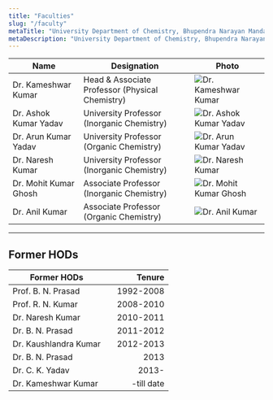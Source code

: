 ```yaml
---
title: "Faculties"
slug: "/faculty"
metaTitle: "University Department of Chemistry, Bhupendra Narayan Mandal University"
metaDescription: "University Department of Chemistry, Bhupendra Narayan Mandal University, Madhepura (Bihar)."
---
```



| **Name**                                                                                      | **Designation**                                  | **Photo**                                                                                                                                                                |
| --------------------------------------------------------------------------------------------- | ------------------------------------------------ | ------------------------------------------------------------------------------------------------------------------------------------------------------------------------ |
| Dr. Kameshwar Kumar                                                                           | Head & Associate Professor (Physical Chemistry) | ![Dr. Kameshwar Kumar](./documents/DrKK.jpg)                                                                                                                  |
| Dr. Ashok Kumar Yadav                                                                         | University Professor (Inorganic Chemistry)      | ![Dr. Ashok Kumar Yadav](./documents/DrAKY1.jpg)                                                                                                                |
| Dr. Arun Kumar Yadav                                                                          | University Professor (Organic Chemistry)       | ![Dr. Arun Kumar Yadav](./documents/DrAKY.jpg) |
| Dr. Naresh Kumar | University Professor (Inorganic Chemistry)     | ![Dr. Naresh Kumar](./documents/DrNK.jpg)       |
| Dr. Mohit Kumar Ghosh                                                                         | Associate Professor (Inorganic Chemistry)       | ![Dr. Mohit Kumar Ghosh](./documents/DrMKG.jpg)         |
| Dr. Anil Kumar                                                                                | Associate Professor (Organic Chemistry)         | ![Dr. Anil Kumar](./documents/DrAK.jpg)       |


----------------------------------

Former HODs
---

>
| Former HODs  |        | Tenure       |
| --------------------- |-------   | ----------:      |
| Prof. B. N. Prasad   | |   1992-2008  |
| Prof. R. N. Kumar    | |   2008-2010 |
| Dr. Naresh Kumar     | |   2010-2011 |
| Dr. B. N. Prasad     | |   2011-2012  |
| Dr. Kaushlandra Kumar | |  2012-2013 |
| Dr. B. N. Prasad     | |   2013       |
| Dr. C. K. Yadav      | |   2013-   |
| Dr. Kameshwar Kumar  | |   -till date |
